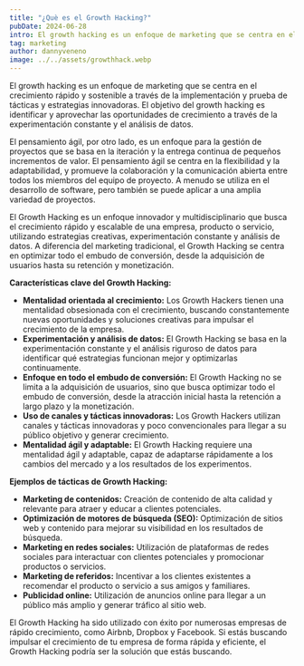 ```yaml
---
title: "¿Què es el Growth Hacking?"
pubDate: 2024-06-28
intro: El growth hacking es un enfoque de marketing que se centra en el crecimiento rápido y sostenible a través de la implementación y prueba de tácticas y estrategias innovadoras.
tag: marketing
author: dannyveneno
image: ../../assets/growthhack.webp
---
```



El growth hacking es un enfoque de marketing que se centra en el crecimiento rápido y sostenible a través de la implementación y prueba de tácticas y estrategias innovadoras. El objetivo del growth hacking es identificar y aprovechar las oportunidades de crecimiento a través de la experimentación constante y el análisis de datos.

El pensamiento ágil, por otro lado, es un enfoque para la gestión de proyectos que se basa en la iteración y la entrega continua de pequeños incrementos de valor. El pensamiento ágil se centra en la flexibilidad y la adaptabilidad, y promueve la colaboración y la comunicación abierta entre todos los miembros del equipo de proyecto. A menudo se utiliza en el desarrollo de software, pero también se puede aplicar a una amplia variedad de proyectos.

El Growth Hacking es un enfoque innovador y multidisciplinario que busca el crecimiento rápido y escalable de una empresa, producto o servicio, utilizando estrategias creativas, experimentación constante y análisis de datos. A diferencia del marketing tradicional, el Growth Hacking se centra en optimizar todo el embudo de conversión, desde la adquisición de usuarios hasta su retención y monetización.

**Características clave del Growth Hacking:**

- **Mentalidad orientada al crecimiento:** Los Growth Hackers tienen una mentalidad obsesionada con el crecimiento, buscando constantemente nuevas oportunidades y soluciones creativas para impulsar el crecimiento de la empresa.
- **Experimentación y análisis de datos:** El Growth Hacking se basa en la experimentación constante y el análisis riguroso de datos para identificar qué estrategias funcionan mejor y optimizarlas continuamente.
- **Enfoque en todo el embudo de conversión:** El Growth Hacking no se limita a la adquisición de usuarios, sino que busca optimizar todo el embudo de conversión, desde la atracción inicial hasta la retención a largo plazo y la monetización.
- **Uso de canales y tácticas innovadoras:** Los Growth Hackers utilizan canales y tácticas innovadoras y poco convencionales para llegar a su público objetivo y generar crecimiento.
- **Mentalidad ágil y adaptable:** El Growth Hacking requiere una mentalidad ágil y adaptable, capaz de adaptarse rápidamente a los cambios del mercado y a los resultados de los experimentos.

**Ejemplos de tácticas de Growth Hacking:**

- **Marketing de contenidos:** Creación de contenido de alta calidad y relevante para atraer y educar a clientes potenciales.
- **Optimización de motores de búsqueda (SEO):** Optimización de sitios web y contenido para mejorar su visibilidad en los resultados de búsqueda.
- **Marketing en redes sociales:** Utilización de plataformas de redes sociales para interactuar con clientes potenciales y promocionar productos o servicios.
- **Marketing de referidos:** Incentivar a los clientes existentes a recomendar el producto o servicio a sus amigos y familiares.
- **Publicidad online:** Utilización de anuncios online para llegar a un público más amplio y generar tráfico al sitio web.

El Growth Hacking ha sido utilizado con éxito por numerosas empresas de rápido crecimiento, como Airbnb, Dropbox y Facebook. Si estás buscando impulsar el crecimiento de tu empresa de forma rápida y eficiente, el Growth Hacking podría ser la solución que estás buscando.
